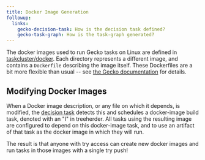 ```yaml
---
title: Docker Image Generation
followup:
  links:
    gecko-decision-task: How is the decision task defined?
    gecko-task-graph: How is the task-graph generated?
---
```


The docker images used to run Gecko tasks on Linux are defined in [taskcluster/docker](https://dxr.mozilla.org/mozilla-central/source/taskcluster/docker/).
Each directory represents a different image, and contains a `Dockerfile` describing the image itself.
These Dockerfiles are a bit more flexible than usual -- see [the Gecko documentation](https://firefox-source-docs.mozilla.org/taskcluster/taskcluster/docker-images.html) for details.

## Modifying Docker Images

When a Docker image description, or any file on which it depends, is modified, the [decision task](gecko-decision-task) detects this and schedules a docker-image build task, denoted with an "I" in treeherder.
All tasks using the resulting image are configured to depend on this docker-image task, and to use an artifact of that task as the docker image in which they will run.

The result is that anyone with try access can create new docker images and run tasks in those images with a single try push!
